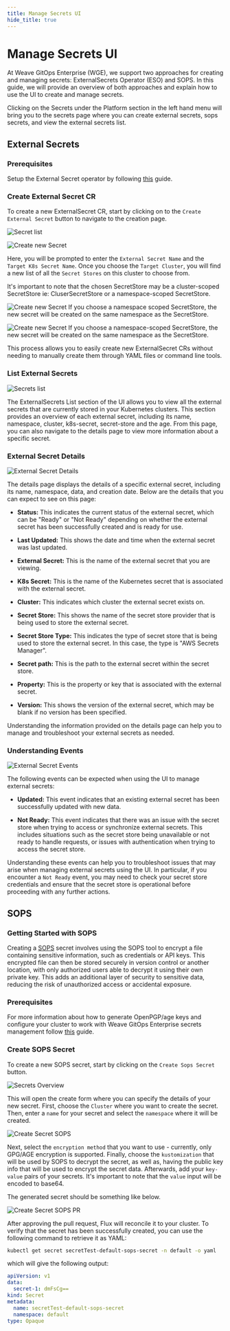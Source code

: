 ```yaml
---
title: Manage Secrets UI
hide_title: true
---
```



# Manage Secrets UI

At Weave GitOps Enterprise (WGE), we support two approaches for creating and managing secrets: ExternalSecrets Operator (ESO) and SOPS. In this guide, we will provide an overview of both approaches and explain how to use the UI to create and manage secrets.

Clicking on the Secrets under the Platform section in the left hand menu will bring you to the secrets page where you can create external secrets, sops secrets, and view the external secrets list.




## External Secrets

### Prerequisites

Setup the External Secret operator by following [this](https://external-secrets.io/v0.8.1/introduction/getting-started/) guide.

### Create External Secret CR

To create a new ExternalSecret CR, start by clicking on to the `Create External Secret` button to navigate to the creation page.

![Secret list](./imgs/secretes-overview-1.png)

![Create new Secret](./imgs/create-secret-1.png)

Here, you will be prompted to enter the `External Secret Name` and the `Target K8s Secret Name`. Once you choose the `Target Cluster`, you will find a new list of all the `Secret Stores` on this cluster to choose from.

It's important to note that the chosen SecretStore may be a cluster-scoped SecretStore ie: CluserSecretStore or a namespace-scoped SecretStore. 

![Create new Secret](./imgs/create-secret-2.png)
If you choose a namespace scoped SecretStore, the new secret will be created on the same namespace as the SecretStore.

![Create new Secret](./imgs/create-secret-3.png)
If you choose a namespace-scoped SecretStore, the new secret will be created on the same namespace as the SecretStore.


This process allows you to easily create new ExternalSecret CRs without needing to manually create them through YAML files or command line tools.

### List External Secrets

![Secrets list](./imgs/secrets-overview-2.png)

The ExternalSecrets List section of the UI allows you to view all the external secrets that are currently stored in your Kubernetes clusters. This section provides an overview of each external secret, including its name, namespace, cluster, k8s-secret, secret-store and the age. From this page, you can also navigate to the details page to view more information about a specific secret.


### External Secret Details

![External Secret Details](./imgs/eso-details-1.png)

The details page displays the details of a specific external secret, including its name, namespace, data, and creation date. Below are the details that you can expect to see on this page:

- **Status:** This indicates the current status of the external secret, which can be "Ready" or "Not Ready" depending on whether the external secret has been successfully created and is ready for use.

- **Last Updated:** This shows the date and time when the external secret was last updated.

- **External Secret:** This is the name of the external secret that you are viewing.

- **K8s Secret:** This is the name of the Kubernetes secret that is associated with the external secret.

- **Cluster:** This indicates which cluster the external secret exists on.

- **Secret Store:** This shows the name of the secret store provider that is being used to store the external secret.

- **Secret Store Type:** This indicates the type of secret store that is being used to store the external secret. In this case, the type is "AWS Secrets Manager".

- **Secret path:** This is the path to the external secret within the secret store.

- **Property:** This is the property or key that is associated with the external secret.

- **Version:** This shows the version of the external secret, which may be blank if no version has been specified.

Understanding the information provided on the details page can help you to manage and troubleshoot your external secrets as needed.


### Understanding Events

![External Secret Events](./imgs/external-secret-events-1.png)

The following events can be expected when using the UI to manage external secrets:

- **Updated:** This event indicates that an existing external secret has been successfully updated with new data.

- **Not Ready:** This event indicates that there was an issue with the secret store when trying to access or synchronize external secrets. This includes situations such as the secret store being unavailable or not ready to handle requests, or issues with authentication when trying to access the secret store.

Understanding these events can help you to troubleshoot issues that may arise when managing external secrets using the UI. In particular, if you encounter a `Not Ready` event, you may need to check your secret store credentials and ensure that the secret store is operational before proceeding with any further actions.


## SOPS

### Getting Started with SOPS

 Creating a [SOPS](https://github.com/mozilla/sops#usage) secret involves using the SOPS tool to encrypt a file containing sensitive information, such as credentials or API keys. This encrypted file can then be stored securely in version control or another location, with only authorized users able to decrypt it using their own private key. This adds an additional layer of security to sensitive data, reducing the risk of unauthorized access or accidental exposure.

### Prerequisites

For more information about how to generate OpenPGP/age keys and configure your cluster to work with Weave GitOps Enterprise secrets management follow [this](/secrets/setup-secrets-operator.mdx#set-up-sops) guide.

### Create SOPS Secret

To create a new SOPS secret, start by clicking on the `Create Sops Secret` button.

![Secrets Overview](./imgs/secretes-overview-1.png)

This will open the create form where you can specify the details of your new secret. First, choose the `Cluster` where you want to create the secret. Then, enter a `name` for your secret and select the `namespace` where it will be created. 

![Create Secret SOPS](./imgs/create-secret-sops.png)

 Next, select the `encryption method` that you want to use - currently, only GPG/AGE encryption is supported. Finally, choose the `kustomization` that will be used by SOPS to decrypt the secret, as well as, having the public key info that will be used to encrypt the secret data. Afterwards, add your `key-value` pairs of your secrets. 
 It's important to note that the `value` input will be encoded to base64.

 The generated secret should be something like below.

 ![Create Secret SOPS PR](./imgs/sops-secret-pr.png)

After approving the pull request, Flux will reconcile it to your cluster. To verify that the secret has been successfully created, you can use the following command to retrieve it as YAML:

```bash
kubectl get secret secretTest-default-sops-secret -n default -o yaml
```
which will give the following output:
```yaml
apiVersion: v1
data:
  secret-1: dmFsCg==
kind: Secret
metadata:
  name: secretTest-default-sops-secret
  namespace: default
type: Opaque
```